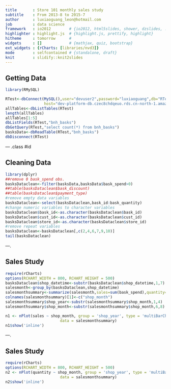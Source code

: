 ```yaml
---
title       : Store 101 monthly sales study
subtitle    : From 2013-8 to 2015-7
author      : luxiaoguang_leon@hotmail.com
job         : data science
framework   : io2012        # {io2012, html5slides, shower, dzslides, ...}
highlighter : highlight.js  # {highlight.js, prettify, highlight}
hitheme     : tomorrow      # 
widgets     : []            # {mathjax, quiz, bootstrap}
ext_widgets : {rCharts: [libraries/nvd3]}
mode        : selfcontained # {standalone, draft}
knit        : slidify::knit2slides
---
```


## Getting Data

```r
library(RMySQL)

RTest<-dbConnect(MySQL(),user="devuser2",password="luxiaoguang",db="RTest",
                 host="dev-platform-db.czec8chdqeuo.rds.cn-north-1.amazonaws.com.cn")
allTables<-dbListTables(RTest)
length(allTables)
allTables[1:5]
dbListFields(RTest,"bnh_basks")
dbGetQuery(RTest,"select count(*) from bnh_basks")
basksData<-dbReadTable(RTest,"bnh_basks")
dbDisconnect(RTest)
```



--- .class #id 

## Cleaning Data
```r
library(dplyr)
##remove 0 bask_spend obs.
basksDataclean<-filter(basksData,basksData$bask_spend>0)
##table(basksDataclean$bask_discount)
##table(basksDataclean$payment_type)
#remove empty data variables
basksDataclean<-select(basksDataclean,bask_id:bask_quantity)
#change numeric variables to character variables
basksDataclean$bask_id<-as.character(basksDataclean$bask_id)
basksDataclean$cust_id<-as.character(basksDataclean$cust_id)
basksDataclean$store_id<-as.character(basksDataclean$store_id)
#remove repeat variables
basksDataclean<-basksDataclean[,c(2,4,6,7,9,10)]
tail(basksDataclean)
```



---.




## Sales Study
```r
require(rCharts)
options(RCHART_WIDTH = 800, RCHART_HEIGHT = 500)
basksDataclean$shop_datetime<-substr(basksDataclean$shop_datetime,1,7)
salesmonth<-group_by(basksDataclean,shop_datetime)
salesmonthsummary<-summarize(salesmonth,sales=sum(bask_spend),quantity=sum(bask_quantity))
colnames(salesmonthsummary)[1]<-c("shop_month")
salesmonthsummary$shop_year<-substr(salesmonthsummary$shop_month,1,4)
salesmonthsummary$shop_month<-substr(salesmonthsummary$shop_month,6,8)

n1 <- nPlot(sales ~ shop_month, group = 'shop_year', type = 'multiBarChart',
                        data = salesmonthsummary)
n1$show('inline')
```


---.



## Sales Study
```r
require(rCharts)
options(RCHART_WIDTH = 800, RCHART_HEIGHT = 500)
n2 <- nPlot(quantity ~ shop_month, group = 'shop_year', type = 'multiBarChart',
                        data = salesmonthsummary)
n2$show('inline')
```




